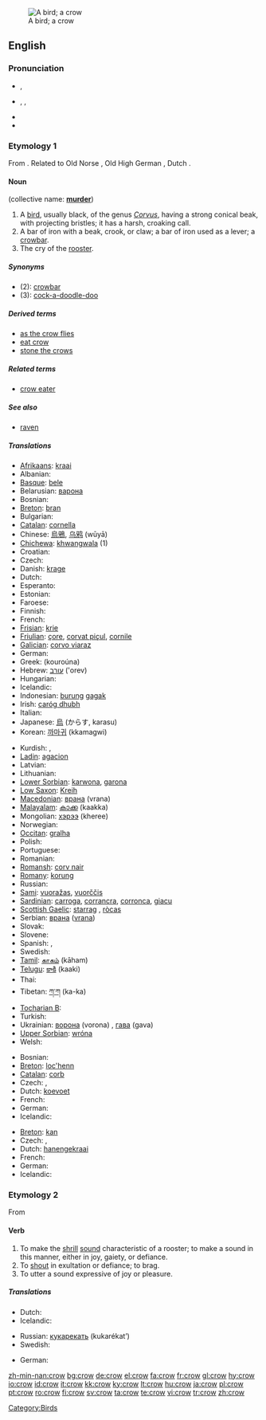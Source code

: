 {{see|Crow}}
[[Image:Corvus brachyrhynchos 2.jpg|thumb|A bird; a crow]]
==English==
{{wikipedia}}

===Pronunciation===
* {{a|RP}} {{IPA|krəʊ}}, {{SAMPA|/kr@U/}}
* {{a|US}} {{enPR|krō}}, {{IPA|/kroʊ/}}, {{SAMPA|/kroU/}}
* {{audio|en-us-crow.ogg|Audio (US)}}
* {{rhymes|əʊ}}

===Etymology 1===
From {{OE.}} {{term|crāwe}}. Related to Old Norse {{term|kraka}}, Old High German {{term|kraia}}, Dutch {{term|kraai}}.

====Noun====
{{en-noun}} (collective name: '''[[murder]]''')

# A [[bird]], usually black, of the genus ''[[Corvus]]'', having a strong conical beak, with projecting bristles; it has a harsh, croaking call.
# A bar of iron with a beak, crook, or claw; a bar of iron used as a lever; a [[crowbar]].
# The cry of the [[rooster]].

=====Synonyms=====
* (2): [[crowbar]]
* (3): [[cock-a-doodle-doo]]

=====Derived terms=====
* [[as the crow flies]]
* [[eat crow]]
* [[stone the crows]]

=====Related terms=====
* [[crow eater]]

=====See also=====
* [[raven]]

=====Translations=====
{{trans-top|the bird}}
* [[Afrikaans]]: [[kraai]]
* Albanian: {{t+|sq|sorrë|f|xs=Albanian}}
* [[Basque]]: [[bele]]
* Belarusian: [[варона]] {{f}}
* Bosnian: {{t-|bs|vrana|f}}
* [[Breton]]: [[bran]] {{f}}
* Bulgarian: {{t-|bg|врана|f|tr=vrana|sc=Cyrl}}
* [[Catalan]]: [[cornella]] {{f}}
* Chinese: [[烏鴉]], [[乌鸦]] (wūyā)
* [[Chichewa]]: [[khwangwala]] (1)
* Croatian: {{t+|hr|vrana|f}}
* Czech: {{t+|cs|vrána|f}}
* Danish: [[krage]] {{g|Danish}}
* Dutch: {{t+|nl|kraai|m}}
* Esperanto: {{t-|eo|korniko|xs=Esperanto}}
* Estonian: {{t+|et|vares}}
* Faroese: {{t-|fo|kráka|f|xs=Faroese}}
* Finnish: {{t+|fi|varis}}
* French: {{t+|fr|corneille|f}}
* [[Frisian]]: [[krie]] {{g|Frisian}}
* [[Friulian]]: [[çore]], [[corvat piçul]], [[cornile]]
* [[Galician]]: [[corvo viaraz]] {{m}}
* German: {{t+|de|Krähe|f}}
* Greek: {{t+|el|κουρούνα|f|sc=Grek}} (kouroúna)
* Hebrew: [[עורב]] ('orev) {{m}}
* Hungarian: {{t+|hu|varjú}}
* Icelandic: {{t+|is|kráka|f}}
* Indonesian: [[burung]] [[gagak]]
* Irish: [[caróg dhubh]] {{f}}
* Italian: {{t-|it|cornacchia|f}}
* Japanese: [[烏]] (からす, karasu)
* Korean: [[까마귀]] (kkamagwi)
{{trans-mid}}
* Kurdish: {{KUchar|[[قه‌ل]]}}, {{KUchar|[[قه‌له‌ڕه‌ش]]}}
* [[Ladin]]: [[agacion]]
* Latvian: {{t-|lv|vārna|f|xs=Latvian}}
* Lithuanian: {{t-|lt|varna|f|xs=Lithuanian}}
* [[Lower Sorbian]]: [[karwona]], [[garona]]
* [[Low Saxon]]: [[Kreih]] {{f}}
* [[Macedonian]]: [[врана]] (vrana) {{f}}
* [[Malayalam]]: [[കാക്ക]] (kaakka)
* Mongolian: [[хэрээ]] (kheree)
* Norwegian: {{t-|no|kråke|f}}
* [[Occitan]]: [[gralha]] {{f}}
* Polish: {{t+|pl|wrona|f}}
* Portuguese: {{t+|pt|corvo|m}}
* Romanian: {{t+|ro|cioară|f}}
* [[Romansh]]: [[corv nair]]
* [[Romany]]: [[korung]] {{m}}
* Russian: {{t+|ru|ворона|f|tr=voróna|sc=Cyrl}}
* [[Sami]]: [[vuoražas]], [[vuorččis]]
* [[Sardinian]]: [[carroga]], [[corrancra]], [[corronca]], [[giacu]]
* [[Scottish Gaelic]]: [[starrag]] {{f}}, [[ròcas]] {{m}}
* Serbian: [[врана]] ([[vrana]]) {{f}}
* Slovak: {{t-|sk|vrana|f}}
* Slovene: {{t+|sl|vrana|f}}
* Spanish: {{t-|es|corneja|f}}, {{t+|es|cuervo|m}}
* Swedish: {{t+|sv|kråka|c}}
* [[Tamil]]: [[காகம்]] (kāham)
* [[Telugu]]: [[కాకి]] (kaaki)
* Thai: {{t-|th|กา|sc=THchar|xs=Thai}}
* Tibetan: [[ཀ་ཀ]] (ka-ka)
* [[Tocharian B]]: {{tø|txb|wrauña|f|xs=Tocharian B}}
* Turkish: {{t+|tr|karga}}
* Ukrainian: [[ворона]] (vorona) {{f}}, [[гава]] (gava) {{f}}
* [[Upper Sorbian]]: [[wróna]] {{f}}
* Welsh: {{t-|cy|brân|f|xs=Welsh}}
{{trans-bottom}}

{{trans-top|bar of iron}}
* Bosnian: {{t-|bs|krik}}
* [[Breton]]: [[loc'henn]] {{f}}
* [[Catalan]]: [[corb]] {{m}}
* Czech: {{t-|cs|páčidlo|n}}, {{t-|cs|sochor|m}}
* Dutch: [[koevoet]]
* French: {{t+|fr|pied-de-biche|m}}
* German: {{t-|de|Brecheisen|n}}
* Icelandic: {{t-|is|kúbein|n}}
{{trans-mid}}
{{trans-bottom}}

{{trans-top|cry of the rooster}}
* [[Breton]]: [[kan]] {{m}}
* Czech: {{t-|cs|kokrhání|n}}, {{t-|cs|zakokrhání|n}}
* Dutch: [[hanengekraai]]
* French: {{t+|fr|chant|m}}
* German: {{t-|de|Krähen|n}}
* Icelandic: {{t-|is|hanagal|n}}
{{trans-mid}}
{{trans-bottom}}

===Etymology 2===
From {{OE.}} {{term|crāwan}}

====Verb====
{{en-verb|crows|crowing|crowed}}

# To make the [[shrill]] [[sound]] characteristic of a rooster; to make a sound in this manner, either in joy, gaiety, or defiance.
# To [[shout]] in exultation or defiance; to brag.
# To utter a sound expressive of joy or pleasure.

=====Translations=====
{{trans-top|To make the sound of a rooster}}
* Dutch: {{t+|nl|kraaien}}
* Icelandic: {{t-|is|gala}}
{{trans-mid}}
* Russian: [[кукарекать]] (kukarékat’)
* Swedish: {{t+|sv|gala}}
{{trans-bottom}}

{{trans-top|To shout or brag}}
{{trans-mid}}
{{trans-bottom}}

{{trans-top|To utter a sound of joy}}
* German: {{t+|de|jauchzen}}
{{trans-mid}}
{{trans-bottom}}

[[Category:Birds]]

[[zh-min-nan:crow]]
[[bg:crow]]
[[de:crow]]
[[el:crow]]
[[fa:crow]]
[[fr:crow]]
[[gl:crow]]
[[hy:crow]]
[[io:crow]]
[[id:crow]]
[[it:crow]]
[[kk:crow]]
[[ky:crow]]
[[lt:crow]]
[[hu:crow]]
[[ja:crow]]
[[pl:crow]]
[[pt:crow]]
[[ro:crow]]
[[fi:crow]]
[[sv:crow]]
[[ta:crow]]
[[te:crow]]
[[vi:crow]]
[[tr:crow]]
[[zh:crow]]